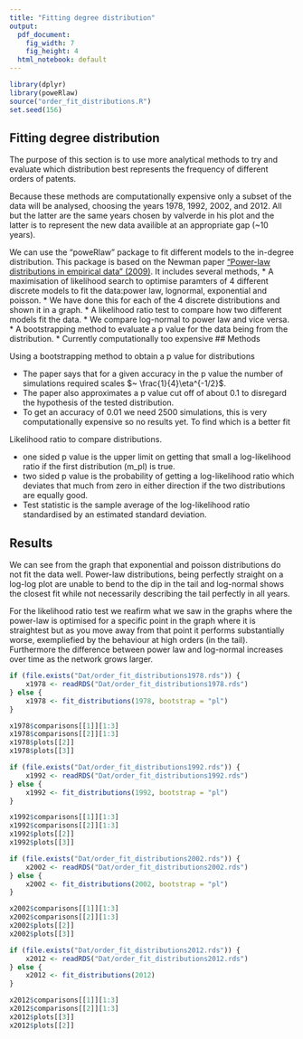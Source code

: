 ```yaml
---
title: "Fitting degree distribution"
output:
  pdf_document: 
    fig_width: 7
    fig_height: 4
  html_notebook: default
---
```

```r
library(dplyr)
library(poweRlaw)
source("order_fit_distributions.R")
set.seed(156)
```
## Fitting degree distribution
The purpose of this section is to use more analytical methods to try and evaluate which distribution best represents the frequency of different orders of patents. 

Because these methods are computationally expensive only a subset of the data will be analysed, choosing the years 1978, 1992, 2002, and 2012. All but the latter are the same years chosen by valverde in his plot and the latter is to represent the new data availible at an appropriate gap (~10 years).

We can use the "poweRlaw" package to fit different models to the in-degree distribution. This package is based on the Newman paper ["Power-law distributions in empirical data" (2009)](http://arxiv.org/pdf/0706.1062.pdf). It includes several methods, 
 * A maximisation of likelihood search to optimise paramters of 4 different discrete models to fit the data:power law, lognormal, exponential and poisson.
    * We have done this for each of the 4 discrete distributions and shown it in a graph. 
 * A likelihood ratio test to compare how two different models fit the data. 
    * We compare log-normal to power law and vice versa. 
 * A bootstrapping method to evaluate a p value for the data being from the distribution. 
    * Currently computationally too expensive
## Methods

Using a bootstrapping method to obtain a p value for distributions

- The paper says that for a given accuracy in the p value the number of simulations required scales $~ \frac{1}{4}\eta^{-1/2}$.
- The paper also approximates a p value cut off of about 0.1 to disregard the hypothesis of the tested distribution. 
- To get an accuracy of 0.01 we need 2500 simulations, this is very computationally expensive so no results yet. 
To find which is a better fit 

Likelihood ratio to compare distributions. 

 * one sided p value is the upper limit on getting that small a log-likelihood ratio if the first distribution (m_pl) is true.
 * two sided p value is the probability of getting a log-likelihood ratio which deviates that much from zero in either direction if the two distributions are equally good. 
 * Test statistic is the sample average of the log-likelihood ratio standardised by an estimated standard deviation. 

## Results

We can see from the graph that exponential and poisson distributions do not fit the data well. Power-law distributions, being perfectly straight on a log-log plot are unable to bend to the dip in the tail and log-normal shows the closest fit while not necessarily describing the tail perfectly in all years. 

For the likelihood ratio test we reafirm what we saw in the graphs where the power-law is optimised for a specific point in the graph where it is straightest but as you move away from that point it performs substantially worse, exempliefied by the behaviour at high orders (in the tail). Furthermore the difference between power law and log-normal increases over time as the network grows larger. 

```r
if (file.exists("Dat/order_fit_distributions1978.rds")) {
    x1978 <- readRDS("Dat/order_fit_distributions1978.rds")
} else {
    x1978 <- fit_distributions(1978, bootstrap = "pl")
}
```

```r
x1978$comparisons[[1]][1:3]
x1978$comparisons[[2]][1:3]
x1978$plots[[2]]
x1978$plots[[3]]
```

```r
if (file.exists("Dat/order_fit_distributions1992.rds")) {
    x1992 <- readRDS("Dat/order_fit_distributions1992.rds")
} else {
    x1992 <- fit_distributions(1992, bootstrap = "pl")
}
```

```r
x1992$comparisons[[1]][1:3]
x1992$comparisons[[2]][1:3]
x1992$plots[[2]]
x1992$plots[[3]]
```

```r
if (file.exists("Dat/order_fit_distributions2002.rds")) {
    x2002 <- readRDS("Dat/order_fit_distributions2002.rds")
} else {
    x2002 <- fit_distributions(2002, bootstrap = "pl")
}
```

```r
x2002$comparisons[[1]][1:3]
x2002$comparisons[[2]][1:3]
x2002$plots[[2]]
x2002$plots[[3]]
```

```r
if (file.exists("Dat/order_fit_distributions2012.rds")) {
    x2012 <- readRDS("Dat/order_fit_distributions2012.rds")
} else {
    x2012 <- fit_distributions(2012)
}
```

```r
x2012$comparisons[[1]][1:3]
x2012$comparisons[[2]][1:3]
x2012$plots[[3]]
x2012$plots[[2]]
```
